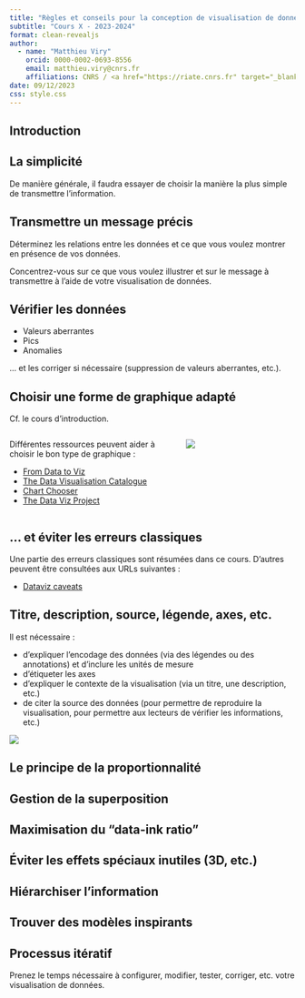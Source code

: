 ```yaml
---
title: "Règles et conseils pour la conception de visualisation de données"
subtitle: "Cours X - 2023-2024"
format: clean-revealjs
author:
  - name: "Matthieu Viry"
    orcid: 0000-0002-0693-8556
    email: matthieu.viry@cnrs.fr
    affiliations: CNRS / <a href="https://riate.cnrs.fr" target="_blank">UAR 2414 RIATE</a>
date: 09/12/2023
css: style.css
---
```


## Introduction

## La simplicité

De manière générale, il faudra essayer de choisir la manière la plus simple de
transmettre l'information.

## Transmettre un message précis

Déterminez les relations entre les données et ce que vous voulez montrer en présence de vos données.

Concentrez-vous sur ce que vous voulez illustrer et sur le message à transmettre à l'aide de votre visualisation de données.

## Vérifier les données

- Valeurs aberrantes
- Pics
- Anomalies

... et les corriger si nécessaire (suppression de valeurs aberrantes, etc.).

## Choisir une forme de graphique adapté

Cf. le cours d'introduction.

::::{.columns}
:::{.column width="60%"}
Différentes ressources peuvent aider à choisir le bon type de graphique :

- [From Data to Viz](https://www.data-to-viz.com/)
- [The Data Visualisation Catalogue](https://datavizcatalogue.com/)
- [Chart Chooser](https://www.juiceanalytics.com/chartchooser)
- [The Data Viz Project](https://datavizproject.com/)
:::

:::{.column width="40%"}
![](img/from-data-to-viz.png)
:::
::::

## ... et éviter les erreurs classiques

Une partie des erreurs classiques sont résumées dans ce cours.
D'autres peuvent être consultées aux URLs suivantes :

- [Dataviz caveats](https://www.data-to-viz.com/caveats.html)


## Titre, description, source, légende, axes, etc.

 Il est nécessaire :

- d'expliquer l'encodage des données (via des légendes ou des annotations) et d'inclure les unités de mesure
- d'étiqueter les axes
- d'expliquer le contexte de la visualisation (via un titre, une description, etc.)
- de citer la source des données (pour permettre de reproduire la visualisation, pour permettre aux lecteurs de vérifier les informations, etc.)

![](img/advices-encoding.png)

## Le principe de la proportionnalité

## Gestion de la superposition

## Maximisation du "data-ink ratio"

## Éviter les effets spéciaux inutiles (3D, etc.)



## Hiérarchiser l'information

## Trouver des modèles inspirants

## Processus itératif

Prenez le temps nécessaire à configurer, modifier, tester, corriger, etc. votre
visualisation de données.